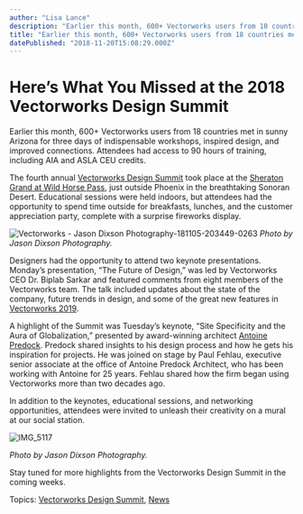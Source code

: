 ```yaml
---
author: "Lisa Lance"
description: "Earlier this month, 600+ Vectorworks users from 18 countries met for three days of indispensable workshops, inspired design, and improved connections."
title: "Earlier this month, 600+ Vectorworks users from 18 countries met for three days of indispensable workshops, inspired design, and improved connections." 
datePublished: "2018-11-20T15:08:29.000Z"
---
```

# Here’s What You Missed at the 2018 Vectorworks Design Summit

Earlier this month, 600+ Vectorworks users from 18 countries met in sunny Arizona for three days of indispensable workshops, inspired design, and improved connections. Attendees had access to 90 hours of training, including AIA and ASLA CEU credits.

The fourth annual [Vectorworks Design Summit](https://www.vectorworks.net/design-summit?utm%5Fcampaign=blog&utm%5Fsource=intext&utm%5Fmedium=planetvectorworks&utm%5Fcontent=designsummit11202018) took place at the [Sheraton Grand at Wild Horse Pass](https://www.marriott.com/hotels/hotel-rooms/phxwp-sheraton-grand-at-wild-horse-pass/), just outside Phoenix in the breathtaking Sonoran Desert. Educational sessions were held indoors, but attendees had the opportunity to spend time outside for breakfasts, lunches, and the customer appreciation party, complete with a surprise fireworks display. 

![Vectorworks - Jason Dixson Photography-181105-203449-0263](https://blog.vectorworks.net/hs-fs/hubfs/Vectorworks%20-%20Jason%20Dixson%20Photography-181105-203449-0263.jpg?width=2500&name=Vectorworks%20-%20Jason%20Dixson%20Photography-181105-203449-0263.jpg) _Photo by Jason Dixson Photography._

Designers had the opportunity to attend two keynote presentations. Monday’s presentation, “The Future of Design,” was led by Vectorworks CEO Dr. Biplab Sarkar and featured comments from eight members of the Vectorworks team. The talk included updates about the state of the company, future trends in design, and some of the great new features in [Vectorworks 2019](https://www.vectorworks.net/en/2019?utm%5Fcampaign=blog&utm%5Fsource=intext&utm%5Fmedium=planetvectorworks&utm%5Fcontent=designsummit11202018). 

A highlight of the Summit was Tuesday’s keynote, “Site Specificity and the Aura of Globalization,” presented by award-winning architect [Antoine Predock](http://www.predock.com/). Predock shared insights to his design process and how he gets his inspiration for projects. He was joined on stage by Paul Fehlau, executive senior associate at the office of Antoine Predock Architect, who has been working with Antoine for 25 years. Fehlau shared how the firm began using Vectorworks more than two decades ago. 

In addition to the keynotes, educational sessions, and networking opportunities, attendees were invited to unleash their creativity on a mural at our social station.

![IMG_5117](https://blog.vectorworks.net/hs-fs/hubfs/IMG_5117.jpg?width=1920&name=IMG_5117.jpg)

_Photo by Jason Dixson Photography._

Stay tuned for more highlights from the Vectorworks Design Summit in the coming weeks.

 Topics: [Vectorworks Design Summit](https://blog.vectorworks.net/topic/vectorworks-design-summit), [News](https://blog.vectorworks.net/topic/news) 

 